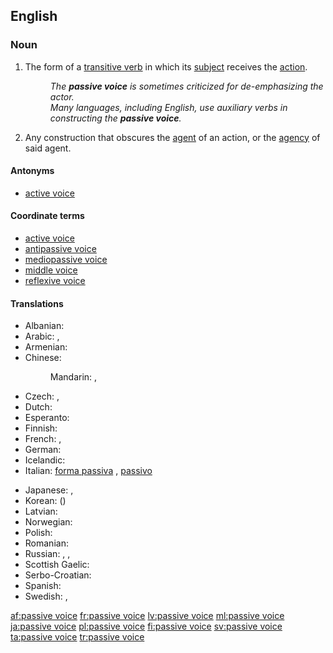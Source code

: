 ==English==

===Noun===
{{examples-right|examples=* "The ball '''was kicked''' by Fred." (as opposed to "Fred '''kicked''' the ball.")}}
{{head|en|noun|head=[[passive]] [[voice]]}}

# {{grammar}} The form of a [[transitive verb]] in which its [[subject]] receives the [[action]].
#: ''The '''passive voice''' is sometimes criticized for de-emphasizing the actor.''
#: ''Many languages, including English, use auxiliary verbs in constructing the '''passive voice'''.''
# {{proscribed}} Any construction that obscures the [[agent]] of an action, or the [[agency]] of said agent.

====Antonyms====
* [[active voice]]

====Coordinate terms====
* [[active voice]]
* [[antipassive voice]]
* [[mediopassive voice]]
* [[middle voice]]
* [[reflexive voice]]

====Translations====
{{trans-top|grammatical term}}
* Albanian: {{t-|sq|pësore|f}}
* Arabic: {{t-|ar|صيغة مجهول|f|tr=Siigha majhuul}},  {{t-|ar|مبني مجهول|m|tr=mábniy majhuul}}
* Armenian: {{t-|hy|կրավորական սեռ|tr=kravorakan seṙ}}
* Chinese:
*: Mandarin: {{t|cmn|被動語態|sc=Hani}},  {{t|cmn|被动语态|tr=bèidòng yǔtài|sc=Hani}}
* Czech: {{t-|cs|trpný rod|m}}, {{t-|cs|pasivum|n}}
* Dutch: {{t+|nl|lijdende vorm|m}}
* Esperanto: {{t-|eo|pasiva voĉo}}
* Finnish: {{t+|fi|passiivi}}
* French: {{t+|fr|voix passive|f}}, {{t-|fr|mode passif|m}}
* German: {{t+|de|Passiv|n}}
* Icelandic: {{t+|is|þolmynd|f}}
* Italian: [[forma passiva]] {{f}}, [[passivo]] {{m}}
{{trans-mid}}
* Japanese: {{t-|ja|受動態|tr=じゅどうたい, judōtai}}, {{t-|ja|受身|tr=うけみ, ukemi|sc=Jpan}}
* Korean: {{t+|ko|수동태|tr=sudongtae|sc=Hang}} ({{t+|ko|受動態|sc=Hani}})
* Latvian: {{t+|lv|ciešamā kārta|f}}
* Norwegian: {{t-|no|passiv}}
* Polish: {{t+|pl|strona bierna|f}}
* Romanian: {{t-|ro|diateză pasivă|f}}
* Russian: {{t+|ru|страдательный залог|m|tr=stradátelʹnyj zalóg}}, {{t+|ru|пассив|m|tr=passív}},  {{t+|ru|пассивный залог|m|tr=passívnyj zalóg}}
* Scottish Gaelic: {{t-|gd|guth fulangach|m}}
* Serbo-Croatian: {{t-|sh|pasiv|m}}
* Spanish: {{t-|es|voz pasiva|f}}
* Swedish: {{t+|sv|passivum|n}}, {{t-|sv|passiv form|c}}
{{trans-bottom}}

[[af:passive voice]]
[[fr:passive voice]]
[[lv:passive voice]]
[[ml:passive voice]]
[[ja:passive voice]]
[[pl:passive voice]]
[[fi:passive voice]]
[[sv:passive voice]]
[[ta:passive voice]]
[[tr:passive voice]]